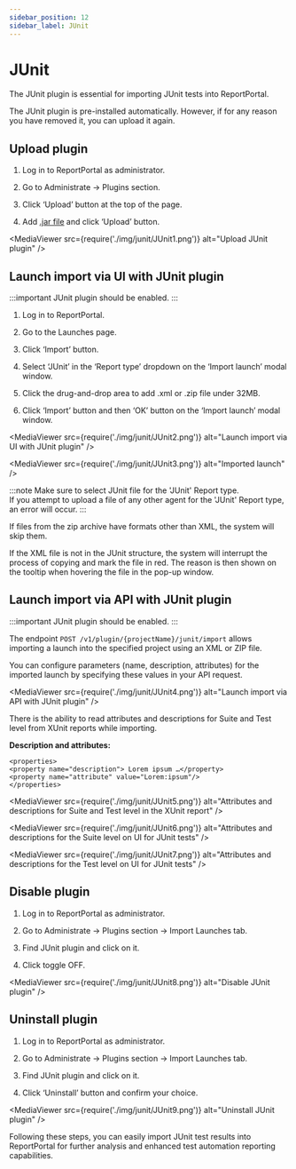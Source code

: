 ```yaml
---
sidebar_position: 12
sidebar_label: JUnit
---
```


# JUnit

The JUnit plugin is essential for importing JUnit tests into ReportPortal.

The JUnit plugin is pre-installed automatically. However, if for any reason you have removed it, you can upload it again.

## Upload plugin

1. Log in to ReportPortal as administrator.

2. Go to Administrate -> Plugins section.

3. Click ‘Upload’ button at the top of the page.

4. Add [.jar file](https://github.com/reportportal/plugin-import-junit/packages) and click ‘Upload’ button.

<MediaViewer src={require('./img/junit/JUnit1.png')} alt="Upload JUnit plugin" />

## Launch import via UI with JUnit plugin

:::important
JUnit plugin should be enabled.
:::

1. Log in to ReportPortal.

2. Go to the Launches page.

3. Click ‘Import’ button.

4. Select ‘JUnit’ in the ‘Report type’ dropdown on the ‘Import launch’ modal window.

5. Click the drug-and-drop area to add .xml or .zip file under 32MB.

6. Click ‘Import’ button and then ‘OK’ button on the ‘Import launch’ modal window.

<MediaViewer src={require('./img/junit/JUnit2.png')} alt="Launch import via UI with JUnit plugin" />

<MediaViewer src={require('./img/junit/JUnit3.png')} alt="Imported launch" />

:::note
Make sure to select JUnit file for the 'JUnit' Report type.<br />
If you attempt to upload a file of any other agent for the 'JUnit' Report type, an error will occur.
:::

If files from the zip archive have formats other than XML, the system will skip them.

If the XML file is not in the JUnit structure, the system will interrupt the process of copying and mark the file in red. The reason is then shown on the tooltip when hovering the file in the pop-up window.

<MediaViewer src="https://youtu.be/X_lIooGAeto" alt="Upload and manage JUnit plugin in our test report dashboard" type="video" />

## Launch import via API with JUnit plugin

:::important
JUnit plugin should be enabled.
:::

The endpoint ```POST /v1/plugin/{projectName}/junit/import``` allows importing a launch into the specified project using an XML or ZIP file.

You can configure parameters (name, description, attributes) for the imported launch by specifying these values in your API request.

<MediaViewer src={require('./img/junit/JUnit4.png')} alt="Launch import via API with JUnit plugin" />

There is the ability to read attributes and descriptions for Suite and Test level from XUnit reports while importing.

**Description and attributes:**

```
<properties>
<property name="description"> Lorem ipsum …</property>
<property name="attribute" value="Lorem:ipsum"/>
</properties>
```

<MediaViewer src={require('./img/junit/JUnit5.png')} alt="Attributes and descriptions for Suite and Test level in the XUnit report" />

<MediaViewer src={require('./img/junit/JUnit6.png')} alt="Attributes and descriptions for the Suite level on UI for JUnit tests" />

<MediaViewer src={require('./img/junit/JUnit7.png')} alt="Attributes and descriptions for the Test level on UI for JUnit tests" />

<MediaViewer src="https://youtu.be/-jseHCta_1A" alt="Launch import via API with JUnit plugin in our qa automation dashboard" type="video" />

## Disable plugin

1. Log in to ReportPortal as administrator.

2. Go to Administrate -> Plugins section -> Import Launches tab.

3. Find JUnit plugin and click on it.

4. Click toggle OFF.

<MediaViewer src={require('./img/junit/JUnit8.png')} alt="Disable JUnit plugin" />

## Uninstall plugin

1. Log in to ReportPortal as administrator.

2. Go to Administrate -> Plugins section -> Import Launches tab.

3. Find JUnit plugin and click on it.

4. Click ‘Uninstall’ button and confirm your choice.

<MediaViewer src={require('./img/junit/JUnit9.png')} alt="Uninstall JUnit plugin" />

Following these steps, you can easily import JUnit test results into ReportPortal for further analysis and enhanced test automation reporting capabilities.

